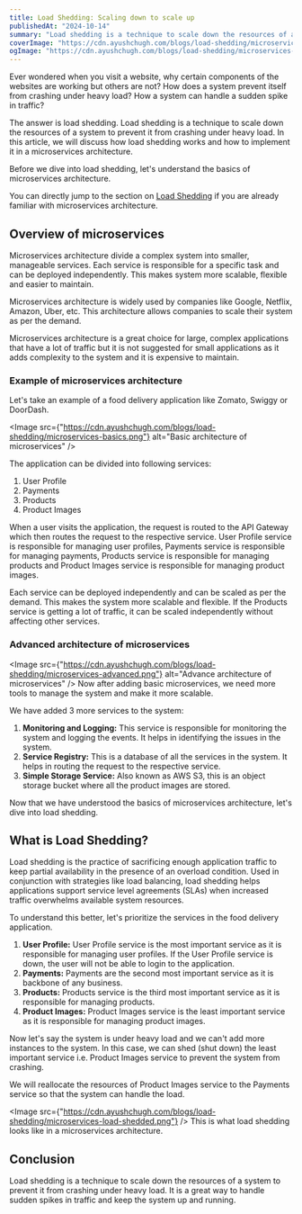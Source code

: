 ```yaml
---
title: Load Shedding: Scaling down to scale up
publishedAt: "2024-10-14"
summary: "Load shedding is a technique to scale down the resources of a system to prevent it from crashing under heavy load."
coverImage: "https://cdn.ayushchugh.com/blogs/load-shedding/microservices-load-shedded.png"
ogImage: "https://cdn.ayushchugh.com/blogs/load-shedding/microservices-load-shedded.png"
---
```


Ever wondered when you visit a website, why certain components of the websites are working but others are not?
How does a system prevent itself from crashing under heavy load?
How a system can handle a sudden spike in traffic?

The answer is load shedding. Load shedding is a technique to scale down the resources of a system to prevent it from crashing under heavy load.
In this article, we will discuss how load shedding works and how to implement it in a microservices architecture.

Before we dive into load shedding, let's understand the basics of microservices architecture.

You can directly jump to the section on [Load Shedding](#what-is-load-shedding) if you are already familiar with microservices architecture.

## Overview of microservices
Microservices architecture divide a complex system into smaller, manageable services. Each service is responsible for a specific task and can be deployed
independently. This makes system more scalable, flexible and easier to maintain.

Microservices architecture is widely used by companies like Google, Netflix, Amazon, Uber, etc. This architecture allows companies to scale their system as per the demand.

Microservices architecture is a great choice for large, complex applications that have a lot of traffic but it is not suggested for small applications as it adds complexity to the system and
it is expensive to maintain.

### Example of microservices architecture

Let's take an example of a food delivery application like Zomato, Swiggy or DoorDash.

<Image src={"https://cdn.ayushchugh.com/blogs/load-shedding/microservices-basics.png"} alt="Basic architecture of microservices" />

The application can be divided into following services:

1. User Profile
1. Payments
1. Products
1. Product Images

When a user visits the application, the request is routed to the API Gateway which then routes the request to the respective service.
User Profile service is responsible for managing user profiles, Payments service is responsible for managing payments, Products service is responsible for managing products and Product Images service is responsible for managing product images.

Each service can be deployed independently and can be scaled as per the demand. This makes the system more scalable and flexible. If the Products service is getting a lot of traffic, it can be scaled independently without affecting other services.

### Advanced architecture of microservices

<Image src={"https://cdn.ayushchugh.com/blogs/load-shedding/microservices-advanced.png"} alt="Advance architecture of microservices" />
Now after adding basic microservices, we need more tools to manage the system and make it more scalable.

We have added 3 more services to the system:
1. **Monitoring and Logging:** This service is responsible for monitoring the system and logging the events. It helps in identifying the issues in the system.
1. **Service Registry:** This is a database of all the services in the system. It helps in routing the request to the respective service.
1. **Simple Storage Service:** Also known as AWS S3, this is an object storage bucket where all the product images are stored.

Now that we have understood the basics of microservices architecture, let's dive into load shedding.

## What is Load Shedding?

Load shedding is the practice of sacrificing enough application traffic to keep partial availability in the presence of an overload condition.
Used in conjunction with strategies like load balancing, load shedding helps applications support service level agreements (SLAs) when increased traffic overwhelms available system resources.

To understand this better, let's prioritize the services in the food delivery application.
1. **User Profile:** User Profile service is the most important service as it is responsible for managing user profiles. If the User Profile service is down, the user will not be able to login to the application.
1. **Payments:** Payments are the second most important service as it is backbone of any business.
1. **Products:** Products service is the third most important service as it is responsible for managing products.
1. **Product Images:** Product Images service is the least important service as it is responsible for managing product images.

Now let's say the system is under heavy load and we can't add more instances to the system. In this case, we can shed (shut down) the least important service i.e. Product Images service
to prevent the system from crashing.

We will reallocate the resources of Product Images service to the Payments service so that the system can handle the load.

<Image src={"https://cdn.ayushchugh.com/blogs/load-shedding/microservices-load-shedded.png"} />
This is what load shedding looks like in a microservices architecture.

## Conclusion
Load shedding is a technique to scale down the resources of a system to prevent it from crashing under heavy load. It is a great way to handle sudden spikes in traffic and keep the system up and running.
